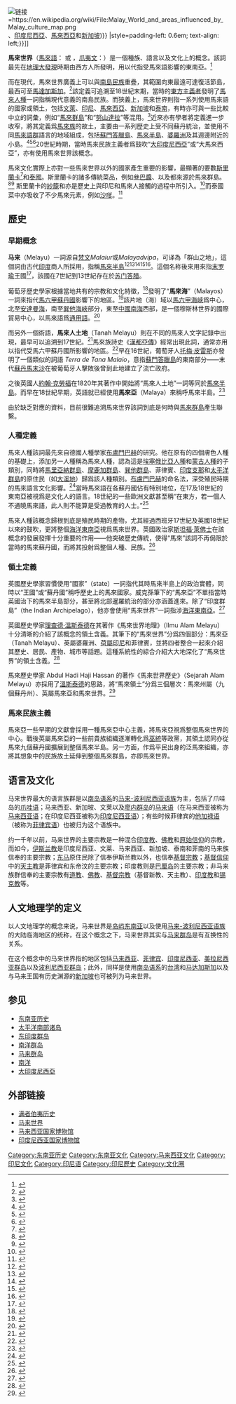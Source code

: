{{noteTA
|1=zh-hans:文莱; zh-hant:汶萊; zh-sg:汶莱;
|2=zh-cn:沙捞越; zh-tw:沙勞越; zh-hk:沙勞越; zh-sg:砂劳越
|3=zh-hans:巴厘; zh-hant:峇里; zh-sg:峇厘;
|4=zh-hans:印度教; zh-hant:印度教; zh-sg:兴都教;
}}
[[File:Malay_World_and_areas_influenced_by_Malay_culture_map.png|链接=https://en.wikipedia.org/wiki/File:Malay_World_and_areas_influenced_by_Malay_culture_map.png]]、[[印度尼西亞|印度尼西亞]]、[[馬來西亞|馬來西亞]]和[[新加坡|新加坡]])}}
{{Legend|#ff8080|歷史上曾受馬來文化影響的國家 ([[菲律賓|菲律賓]]、 [[斯里蘭卡|斯里蘭卡]]、[[泰國|泰國]]、[[東帝汶|東帝汶]])}}|style=padding-left: 0.6em; text-align: left;}}]]


'''馬來世界'''（[[马来语|馬來語]]：{{lang|ms|Dunia Melayu}} 或 {{lang|ms|Alam Melayu}}，[[爪夷文|爪夷文]]：{{lang|ms-ar|دنيا ملايو / عالم ملايو}}）是一個種族、語言以及文化上的概念。該詞最先在[[地理大发现|地理大發現]]時期由西方人所發明，用以代指受馬來語影響的東南亞。<ref name="Ooi 2009 1812">{{harvnb|Ooi|2009|p=181}}</ref> 

而在現代，馬來世界廣義上可以與[[南岛民族|南島民族]]重疊，其範圍向東最遠可達復活節島，最西可至[[马达加斯加|馬達加斯加]]。<ref>{{harvnb|Farrer|2009|p=26}}</ref>該定義可追溯至18世紀末期，當時的[[东方主义|東方主義者]]發明了[[马来人种|馬來人種]]一詞指稱現代意義的南島民族。而狹義上，馬來世界則指一系列使用馬來語的國家或領土，包括[[汶莱|文萊]]、[[印度尼西亚|印尼]]、[[马来西亚|馬來西亞]]、[[新加坡|新加坡]]和[[泰国南部三府|泰南]]，有時亦可與一些比較中立的詞彙，例如“[[马来群岛|馬來群島]]”和“[[努山達拉_(群島)|努山達拉]]”等混用。<ref>{{harvnb|Amin Sweeney|2011|p=295}}</ref>近來亦有學者將定義進一步收窄，將其定義爲[[马来族|馬來族]]的故土，主要由一系列歷史上受不同蘇丹統治，並使用不同[[马来语群|馬來語群]]語言的地域組成，包括[[蘇門答臘|蘇門答臘島]]、[[马来半岛|馬來半島]]、[[婆罗洲|婆羅洲]]及其週邊附近的小島。<ref>{{harvnb|Milner|1982|p=112}}</ref><ref name="Benjamin 2002 7">{{harvnb|Benjamin|Chou|2002|p=7}}</ref><ref>{{harvnb|Wee|1985|pp=61–62}}</ref>20世紀時期，當時馬來民族主義者爲鼓吹“[[大印度尼西亞|大印度尼西亞]]”或“大馬來西亞”，亦有使用馬來世界該概念。 

馬來文化實際上亦對一些馬來世界以外的國家產生重要的影響，最顯著的要數[[斯里蘭卡|斯里蘭卡]]<ref>{{cite journal|title=The Malay World, Expanded: The world's first Malay newspaper, Colombo, 1869|journal=Indonesia and the Malay World|issue=120|doi=10.1080/13639811.2013.794527|year=2013|volume=41|pages=168–182|vauthors=Ricci R|s2cid=161912362}}</ref>和[[泰国|泰國]]。斯里蘭卡的諸多傳統菜品，例如[[叁巴醬|叄巴醬]]、{{Link-en|椰糖糯米糕|Dodol}}以及{{Link-en|薑黃飯|Nasi kuning}}都來源於馬來群島。<ref name="MalaySriLanka">{{cite web|title=Ten Wonderful Things We Have The Malays To Thank For|url=https://roar.media/english/life/culture-identities/ten-wonderful-things-we-have-the-malays-to-thank-for/|work=Roar Media}}</ref><ref>{{cite book|last1=Bullis|first1=Douglas|last2=Hutton|first2=Wendy|title=Food of Sri Lanka|url=https://archive.org/details/isbn_9789625937601|url-access=registration|isbn=9625937609|pages=[https://archive.org/details/isbn_9789625937601/page/5 5], 14|date=2001|publisher=[[Periplus|Periplus]]}}</ref> 斯里蘭卡的[[纱笼|紗籠]]和{{Link-en|巴迪布|Batik}}亦是歷史上與印尼和馬來人接觸的過程中所引入。<ref name="MalaySriLanka2">{{cite web|title=Ten Wonderful Things We Have The Malays To Thank For|url=https://roar.media/english/life/culture-identities/ten-wonderful-things-we-have-the-malays-to-thank-for/|work=Roar Media}}</ref>而泰國菜中亦吸收了不少馬來元素，例如[[沙嗲|沙嗲]]。<ref>{{cite web|title=Thai Food : An Ancient Cuisine With a World of Influences|url=http://huahinthaicookingacademy.com/thai-food-an-ancient-cuisine-with-a-world-of-influences/|work=Hua Hin Thai Cooking Academy}}</ref>

== 歷史 ==

=== 早期概念 ===
'''马来'''（Melayu）一詞源自[[梵文|梵文]]''Malaiur ''或'' Malayadvipa ''，可译為「群山之地」，這個詞由古代[[印度|印度]]商人所採用，指稱[[馬來半島|馬來半島]]<ref>{{cite book|title=India's Interaction with Southeast Asia: History of Science,Philosophy and Culture in Indian Civilization, Vol. 1, Part 3|page=266|author=Govind Chandra Pande|isbn=978-8187586241|year=2005|publisher=Munshiram Manoharlal}}</ref><ref>{{cite book|title=The economic life of northern India: c. A.D. 700-1200|page=139|author=Lallanji Gopal|isbn=9788120803022|year=2000|publisher=Motilal Banarsidass}}</ref><ref>{{cite book|title=A Panorama of Indian Buddhism: Selections from the Maha Bodhi journal, 1892-1992|page=612|author=D.C. Ahir|isbn=8170304628|year=1995|publisher=Sri Satguru Publications}}</ref><ref>{{cite book|title=The culture and art of India|url=https://archive.org/details/cultureartindia00muke|page=[https://archive.org/details/cultureartindia00muke/page/212 212]|author=Radhakamal Mukerjee|isbn=9788121501149|year=1984|publisher=Coronet Books Inc}}</ref><ref>{{cite book|title=Some contributions of India to the ancient civilisation of Indonesia and Malaysia|page=8|author=Himansu Bhusan Sarkar|year=1970|publisher=Punthi Pustak|location=Calcutta}}</ref>。這個名称後來用來指[[末罗瑜|末罗瑜]]王國<ref>{{cite web|title=Origins of the Word 'Melayu'|url=http://www.sabrizain.org/malaya/malays4.htm|accessdate=2010-09-14|publisher=Sabrizain.org|archiveurl=https://web.archive.org/web/20100222102952/http://www.sabrizain.org/malaya/malays4.htm|archivedate=2010-02-22|deadurl=no}}</ref>，該國在7世紀到13世紀存在於[[蘇門答臘|苏门答腊]]。

葡萄牙歷史學家{{Link-en|高丁纽•埃雷迪亚|Manuel Godinho de Erédia}}根據當地共有的宗教和文化特徵，<ref>{{harvnb|Mohamed Anwar Omar Din|2011|p=31}}</ref>發明了“'''馬來海'''”（Malayos）一詞來指代[[马六甲苏丹国|馬六甲蘇丹國]]影響下的地區。<ref>{{harvnb|Andaya|2008|p=200}}</ref>該片地（海）域以[[马六甲海峡|馬六甲海峽]]爲中心，北至[[安达曼海|安達曼海]]，南至[[巽他海峡|巽他海峽]]部分，東至[[南海|中國南海]]西部，是一個穆斯林世界的國際貿易中心，以馬來語爲[[通用語|通用語]]。<ref>{{harvnb|Mohamed Anwar Omar Din|2011|pp=28–30}}</ref>

而另外一個術語，'''馬來人土地'''（Tanah Melayu）則在不同的馬來人文字記錄中出現，最早可以追溯到17世紀。<ref>{{harvnb|Mohamed Anwar Omar Din|2012|pp=80–81}}</ref>馬來族詩史《[[漢都亞傳|漢都亞傳]]》經常出現此詞，通常亦用以指代受馬六甲蘇丹國所影響的地區。<ref>{{harvnb|Reid|2010|p=95}}</ref>早在16世紀，葡萄牙人[[托梅·皮雷斯|托梅·皮雷斯]]亦發明了一個類似的詞語 ''Terra de Tana Malaio''，意指[[蘇門答臘|蘇門答臘島]]的東南部分——末代[[苏丹马末沙|蘇丹馬末沙]]在被葡萄牙人擊敗後曾到此地建立了流亡政府。

之後英國人[[约翰·克劳福|約翰·克勞福]]在1820年其著作中開始將“馬來人土地”一詞等同於[[马来半岛|馬來半島]]。而早在18世紀早期，英語就已經使用'''馬來亞'''（Malaya）來稱呼馬來半島。<ref name="Soda 2001 211">{{harvnb|Soda|2001|p=211}}</ref>

由於缺乏對應的資料，目前很難追溯馬來世界該詞到底是何時與[[马来群岛|馬來群島]]產生聯繫。

=== 人種定義 ===
{{Main|马来人种}}
馬來人種該詞最先來自德國人種學家[[约翰·弗里德里希·布卢门巴赫|布盧門巴赫]]的研究。他在原有的四個膚色人種的基礎上，添加另一人種稱為馬來人種，認為這是[[衣索比亞人種|埃塞俄比亞人種]]和[[蒙古人種|蒙古人種]]的子類別，同時將[[马里亚纳群岛|馬里亞納群島]]、[[摩鹿加群岛|摩鹿加群島]]、[[巽他群島|巽他群島]]、菲律賓、[[中南半島|印度支那]]和[[太平洋群岛|太平洋群島]]的原住民（如[[大溪地|大溪地]]）歸爲該人種類別。[[约翰·弗里德里希·布卢门巴赫|布盧門巴赫]]的命名法，深受殖民時期的馬來語言文化影響。<ref name="Ooi 2009 181">{{harvnb|Ooi|2009|p=181}}</ref>當時馬來語在各蘇丹國佔有特別地位，在17及18世紀的東南亞被視爲是文化人的語言。18世紀的一些歐洲文獻甚至稱“在東方，若一個人不通曉馬來語，此人則不能算是受過教育的人士。”<ref>{{harvnb|Milner|2010|p=81}}</ref>

馬來人種該概念歸根到底是殖民時期的產物，尤其經過西班牙17世紀及英國18世紀以來的鼓吹，更將整個[[海洋东南亚|海洋東南亞]]視爲馬來世界。英國政治家[[斯坦福·莱佛士|斯坦福·萊佛士]]在該概念的發展發揮十分重要的作用——他突破歷史傳統，使得“馬來”該詞不再侷限於當時的馬來蘇丹國，而將其投射爲整個人種、民族。<ref>{{harvnb|Reid|2001|pp=296–313}}</ref>

=== 領土定義 ===
英國歷史學家{{Link-en|理查德·詹姆斯·威克孙|Richard James Wilkinson}}習慣使用“國家”（state）一詞指代其時馬來半島上的政治實體，同時以“王國”或“蘇丹國”稱呼歷史上的馬來國家。威克孫筆下的“馬來亞”不單指當時英國治下的馬來半島部分，甚至將北部暹羅統治的部分亦涵蓋進來。除了“印度群島”（the Indian Archipelago），他亦會使用“馬來世界”一詞指涉[[海洋东南亚|海洋東南亞]]。<ref name="Soda 2001 212">{{harvnb|Soda|2001|p=212}}</ref>

英國歷史學家[[理查德·温斯泰德|理查德·溫斯泰德]]在其著作《馬來世界地理》（Ilmu Alam Melayu）十分清晰的介紹了該概念的領土含義。其筆下的“馬來世界”分爲四個部分：馬來亞（Tanah Melayu）、英屬婆羅洲、[[荷屬印度|荷屬印尼]]和菲律賓，並將四者整合一起來介紹其歷史、居民、產物、城市等話題。這種系統性的綜合介紹大大地深化了“馬來世界”的領土含義。<ref>{{harvnb|Soda|2001|pp=213–214}}</ref>

馬來歷史學家 Abdul Hadi Haji Hassan 的著作《馬來世界歷史》（Sejarah Alam Melayu）亦採用了[[理查德·温斯泰德|溫斯泰德]]的思路，將“馬來領土”分爲三個層次：馬來州屬（九個蘇丹州）、英屬馬來亞和馬來世界。<ref>{{harvnb|Soda|2001|p=214}}</ref>

=== 馬來民族主義 ===
馬來亞一些早期的文獻會採用一種馬來亞中心主義，將馬來亞視爲整個馬來世界的中心。戰後英屬馬來亞的一些前貴族組織逐漸轉化爲[[馬來民族統一機構|巫統]]等政黨，其領土認同亦從馬來九個蘇丹國擴展到整個馬來半島。另一方面，作爲平民出身的泛馬來組織{{Link-en|马来青年同盟|Kesatuan Melayu Muda}}，亦將其想象中的民族故土延伸到整個馬來群島，亦即馬來世界。

==语言及文化==
马来世界最大的语言族群是以[[南岛语系|南岛语系]]的[[马来-波利尼西亚语族|马来-波利尼西亚语族]]为主，包括了爪哇岛的[[爪哇语|爪哇语]]；马来西亚、新加坡、文莱以及[[廖内群岛|廖内群岛]]的[[马来语|马来语]]（在马来西亚被称为[[马来西亚语|马来西亚语]]；在印度尼西亚被称为[[印度尼西亚语|印度尼西亚语]]）；有些时候菲律宾的[[他加禄语|他加禄语]]（被称为[[菲律宾语|菲律宾语]]）也被归为这个语族中。

约一千年以前，马来世界的主要宗教是一种混合[[印度教|印度教]]、[[佛教|佛教]]和[[原始宗教|原始信仰]]的宗教，而如今，[[伊斯兰教|伊斯兰教]]是印度尼西亚、文莱、马来西亚、新加坡、泰南和菲南的马来族信奉的主要宗教；[[东马|东马]]原住民除了信奉伊斯兰教以外，也信奉[[基督宗教|基督宗教]]；[[基督信仰|基督信仰]]中的[[天主教|天主教]]是菲律宾和东帝汶的主要宗教；印度教则是[[巴厘岛|巴厘岛]]的主要宗教；非马来族群信奉的主要宗教有[[道教|道教]]、[[佛教|佛教]]、[[基督宗教|基督宗教]]（基督新教、天主教）、[[印度教|印度教]]和[[锡克教|锡克教]]等。

==人文地理学的定义==
以人文地理学的概念来说，马来世界是[[东南亚|岛屿东南亚]]以及使用[[马来-波利尼西亚语族|马来-波利尼西亚语族]]的大陆临海地区的统称，在这个概念之下，马来世界其实与[[马来群岛|马来群岛]]是有互换性的关系。

在这个概念中的马来世界指的地区包括[[马来西亚|马来西亚]]、[[菲律宾|菲律宾]]、[[印度尼西亚|印度尼西亚]]、[[美拉尼西亚群岛|美拉尼西亚群岛]]以及[[波利尼西亚群岛|波利尼西亚群岛]]；此外，同样是使用[[南岛语系|南岛语系]]的[[台湾原住民|台湾]]和[[马达加斯加|马达加斯加]]以及与马来王国有历史渊源的[[新加坡|新加坡]]也可被列为马来世界。

==参见==
* [[东南亚历史|东南亚历史]]
* [[太平洋南部诸岛|太平洋南部诸岛]]
* [[东印度群岛|东印度群岛]]
* [[南洋群岛|南洋群岛]]
* [[马来群岛|马来群岛]]
* [[南洋|南洋]]
* [[大印度尼西亞|大印度尼西亞]]

==外部链接==
*[http://www.eastjava.com/books/majapahit/html/gajah.html 满者伯夷历史] {{Wayback|url=http://www.eastjava.com/books/majapahit/html/gajah.html |date=20170720205448 }}
*[http://www.nusantara.co.uk/ 马来世界]{{Dead link|date=2018年6月 |bot=InternetArchiveBot |fix-attempted=no }}
*[http://www.muziumnegara.gov.my/ 马来西亚国家博物馆]
*[http://www.museumnasional.or.id/ 印度尼西亚国家博物馆]

[[Category:东南亚历史|Category:东南亚历史]]
[[Category:东南亚文化|Category:东南亚文化]]
[[Category:马来西亚文化|Category:马来西亚文化]]
[[Category:印尼文化|Category:印尼文化]]
[[Category:印尼语|Category:印尼语]]
[[Category:印尼歷史|Category:印尼歷史]]
[[Category:文化圈|Category:文化圈]]